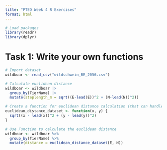 ```yaml
---
title: "PTED Week 4 R Exercises"
format: html
---
```



```r
# Load packages
library(readr)
library(dplyr)
```

# Task 1: Write your own functions
```r
# Import dataset
wildboar <- read_csv("wildschwein_BE_2056.csv")

# Calculate euclidean distance
wildboar <- wildboar |> 
  group_by(TierName) |> 
  mutate(steplength_m = sqrt((E-lead(E))^2 + (N-lead(N))^2))

# Create a function for euclidean distance calculation (that can handle vectors)
euclidean_distance_dataset <- function(x, y) {
  sqrt((x - lead(x))^2 + (y - lead(y))^2)
}

# Use Function to calculate the euclidean distance
wildboar <- wildboar %>%
  group_by(TierName) %>%
  mutate(distance = euclidean_distance_dataset(E, N))
```

